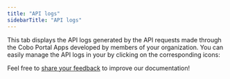 ```yaml
---
title: "API logs"
sidebarTitle: "API logs"
---
```



This tab displays the API logs generated by the API requests made through the Cobo Portal Apps developed by members of your organization. You can easily manage the API logs in your by clicking on the corresponding icons:

<Snippet />

<Tip>Feel free to [share your feedback](https://forms.zohopublic.com/cobo/form/DocumentFeedbackForm/formperma/QvLOhxJv1_JMsJ-1dleZ8Itb_7rzN-LtgvsDdxosoVI?referrername=manuals) to improve our documentation!</Tip>